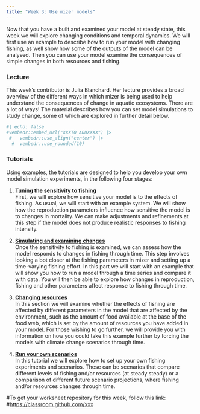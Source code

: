```yaml
---
title: "Week 3: Use mizer models"
---
```


Now that you have a built and examined your model at steady state, this week we will explore changing conditions and temporal dynamics. We will first use an example to describe how to run your model with changing fishing, as well show how some of the outputs of the model can be analysed. Then you can use your model examine the consequences of simple changes in both resources and fishing.

### Lecture

This week's contributor is Julia Blanchard. Her lecture provides a broad overview of the different ways in which mizer is being used to help understand the consequences of change in aquatic ecosystems. There are a lot of ways! The material describes how you can set model simulations to study change, some of which are explored in further detail below.

```r
#| echo: false
#vembedr::embed_url("XXXTO ADDXXXX") |>
 #   vembedr::use_align("center") |>
  #  vembedr::use_rounded(10)
```

### Tutorials

Using examples, the tutorials are designed to help you develop your own model simulation experiments, in the following four stages:

1.  [**Tuning the sensitivity to fishing**](tune-sensitivity.qmd)\
    First, we will explore how sensitive your model is to the effects of fishing. As usual, we will start with an example system. We will show how the reproduction parameters influence how sensitive the model is to changes in mortality. We can make adjustments and refinements at this step if the model does not produce realistic responses to fishing intensity.

2.  [**Simulating and examining changes**](simulate-change.qmd)\
    Once the sensitivity to fishing is examined, we can assess how the model responds to changes in fishing through time. This step involves looking a bot closer at the fishing parameters in mizer and setting up a time-varying fishing effort. In this part we will start with an example that will show you how to run a model through a time series and compare it with data. You will then be able to explore how changes in reproduction, fishing and other parameters affect response to fishing through time.

3.  [**Changing resources**](change-resources.qmd)\
    In this section we will examine whether the effects of fishing are affected by different parameters in the model that are affected by the environment, such as the amount of food available at the base of the food web, which is set by the amount of resources you have added in your model. For those wishing to go further, we will provide you with information on how you could take this example further by forcing the models with climate change scenarios through time.

4.  [**Run your own scenarios**](run-your-own-scenarios.qmd)\
    In this tutorial we will explore how to set up your own fishing experiments and scenarios. These can be scenarios that compare different levels of fishing and/or resources (at steady steady) or a comparison of different future scenario projections, where fishing and/or resources changes through time.

#To get your worksheet repository for this week, follow this link: \#<https://classroom.github.com/xxx>
